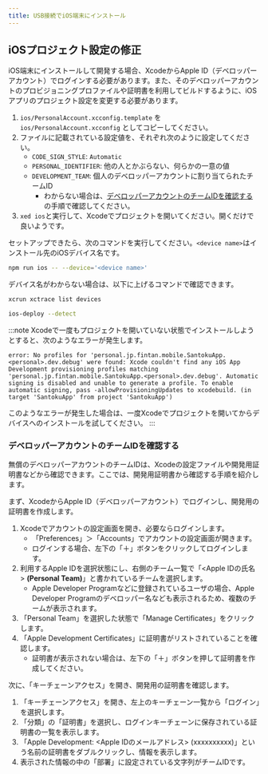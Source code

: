 ```yaml
---
title: USB接続でiOS端末にインストール
---
```


## iOSプロジェクト設定の修正

iOS端末にインストールして開発する場合、XcodeからApple ID（デベロッパーアカウント）でログインする必要があります。また、そのデベロッパーアカウントのプロビジョニングプロファイルや証明書を利用してビルドするように、iOSアプリのプロジェクト設定を変更する必要があります。

1. `ios/PersonalAccount.xcconfig.template` を `ios/PersonalAccount.xcconfig` としてコピーしてください。
2. ファイルに記載されている設定値を、それぞれ次のように設定してください。
   * `CODE_SIGN_STYLE`: `Automatic`
   * `PERSONAL_IDENTIFIER`: 他の人とかぶらない、何らかの一意の値
   * `DEVELOPMENT_TEAM`: 個人のデベロッパーアカウントに割り当てられたチームID
     * わからない場合は、[デベロッパーアカウントのチームIDを確認する](#デベロッパーアカウントのチームidを確認する)の手順で確認してください。
3. `xed ios`と実行して、Xcodeでプロジェクトを開いてください。開くだけで良いようです。

セットアップできたら、次のコマンドを実行してください。`<device name>`はインストール先のiOSデバイス名です。

```bash title=iOS端末で起動する
npm run ios -- --device='<device name>'
```

デバイス名がわからない場合は、以下に上げるコマンドで確認できます。

```bash title=デバイス名、シミュレータ名を確認する
xcrun xctrace list devices
```

```bash title=USB接続されているデバイスを確認する
ios-deploy --detect
```

:::note
Xcodeで一度もプロジェクトを開いていない状態でインストールしようとすると、次のようなエラーが発生します。

```console
error: No profiles for 'personal.jp.fintan.mobile.SantokuApp.<personal>.dev.debug' were found: Xcode couldn't find any iOS App Development provisioning profiles matching 'personal.jp.fintan.mobile.SantokuApp.<personal>.dev.debug'. Automatic signing is disabled and unable to generate a profile. To enable automatic signing, pass -allowProvisioningUpdates to xcodebuild. (in target 'SantokuApp' from project 'SantokuApp')
```

このようなエラーが発生した場合は、一度Xcodeでプロジェクトを開いてからデバイスへのインストールを試してください。
:::

### デベロッパーアカウントのチームIDを確認する

無償のデベロッパーアカウントのチームIDは、Xcodeの設定ファイルや開発用証明書などから確認できます。ここでは、開発用証明書から確認する手順を紹介します。

まず、XcodeからApple ID（デベロッパーアカウント）でログインし、開発用の証明書を作成します。

1. Xcodeでアカウントの設定画面を開き、必要ならログインします。
   * 「Preferences」＞「Accounts」でアカウントの設定画面が開きます。
   * ログインする場合、左下の「＋」ボタンをクリックしてログインします。
2. 利用するApple IDを選択状態にし、右側のチーム一覧で「<Apple IDの氏名> **(Personal Team)**」と書かれているチームを選択します。
   * Apple Developer Programなどに登録されているユーザの場合、Apple Developer Programのデベロッパー名なども表示されるため、複数のチームが表示されます。
3. 「Personal Team」を選択した状態で「Manage Certificates」をクリックします。
4. 「Apple Development Certificates」に証明書がリストされていることを確認します。
   * 証明書が表示されない場合は、左下の「＋」ボタンを押して証明書を作成してください。

次に、「キーチェーンアクセス」を開き、開発用の証明書を確認します。

1. 「キーチェーンアクセス」を開き、左上のキーチェーン一覧から「ログイン」を選択します。
2. 「分類」の「証明書」を選択し、ログインキーチェーンに保存されている証明書の一覧を表示します。
3. 「Apple Development: <Apple IDのメールアドレス> (xxxxxxxxxx)」という名前の証明書をダブルクリックし、情報を表示します。
4. 表示された情報の中の「部署」に設定されている文字列がチームIDです。
